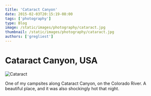 ```yaml
---
title: 'Cataract Canyon'
date: 2015-02-03T20:15:19-08:00
tags: ['photography']
type: Blog
image: /static/images/photography/cataract.jpg
thumbnail: /static/images/photography/cataract.jpg
authors: ['gregliest']
---
```


# Cataract Canyon, USA

![Cataract](/static/images/photography/cataract.jpg)

One of my campsites along Cataract Canyon, on the Colorado River. A beautiful place, and it was also shockingly hot that night.
